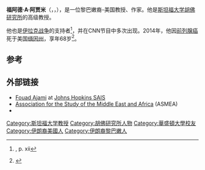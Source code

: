 {{Infobox person
| name                    = 福阿德·A·阿贾米<br>فؤاد عجمي
| image                   = 
| caption                 =
| birth_name              = Fouad A. Ajami
| birth_date              = {{Birth date|mf=yes|1945|9|9}} 
| birth_place             = {{LEB}}[[納巴泰省|納巴泰省]]
| death_date              = {{Death date and age|mf=yes|2014|6|22|1945|9|9}}
| death_place             = {{USA}}[[缅因州|缅因州]]
| restingplace            =
| restingplacecoordinates =
| othername               =
| occupation              = [[教授|教授]]<br>作家
| yearsactive             = 
| spouse                  =
| partner                 =
| children                =
}}
'''福阿德·A·阿贾米'''（{{lang-en|'''Fouad A. Ajami'''}}，{{lang-ar|فؤاد عجمي}}，{{bd|1945年|9月18日|2014年|6月22日|catIdx=Ajami}}），是一位黎巴嫩裔-美国教授、作家。他是[[斯坦福大学|斯坦福大学]][[胡佛研究所|胡佛研究所]]的高级教授。

他也是[[伊拉克战争|伊拉克战争]]的支持者<ref>{{cite book | author=Ajami, Fouad | title=The Foreigner's Gift: The Americans, the Arabs, and the Iraqis in Iraq | url=https://archive.org/details/foreignersgiftam00ajam | year=2006 | publisher=Free Press}}, p. xii</ref>，并在CNN节目中多次出现。2014年，他因[[前列腺癌|前列腺癌]]死于美国[[缅因州|缅因州]]，享年68岁<ref>{{cite web|url=http://www.cnn.com/2014/06/22/us/obit-fouad-ajami/index.html|title=Middle East expert, CNN contributor Fouad Ajami dead at 68|publisher=[[CNN|CNN]].com|accessdate=June 22, 2014|date=June 22, 2014|archive-date=2021-03-23|archive-url=https://web.archive.org/web/20210323051354/https://www.cnn.com/2014/06/22/us/obit-fouad-ajami/index.html|dead-url=no}}</ref>。

==参考==
{{reflist}}

==外部链接==
*[https://web.archive.org/web/20100729090407/http://www.sais-jhu.edu/faculty/directory/bios/a/ajami.htm Fouad Ajami] at [[Johns_Hopkins_SAIS|Johns Hopkins SAIS]]
*[http://asmeascholars.org Association for the Study of the Middle East and Africa ] {{Wayback|url=http://asmeascholars.org/ |date=20071027052237 }}(ASMEA)
*{{IMDb name|2375942}}
{{DEFAULTSORT:Ajami, Fouad}}
[[Category:斯坦福大学教授|Category:斯坦福大学教授]]
[[Category:胡佛研究所人物|Category:胡佛研究所人物]]
[[Category:華盛頓大學校友|Category:華盛頓大學校友]]
[[Category:伊朗裔美國人|Category:伊朗裔美國人]]
[[Category:伊朗裔黎巴嫩人|Category:伊朗裔黎巴嫩人]]
